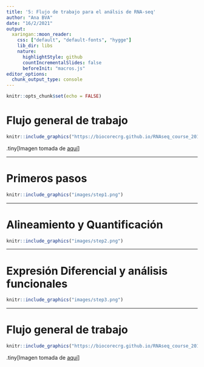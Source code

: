 ```yaml
---
title: '5: Flujo de trabajo para el análsis de RNA-seq'
author: "Ana BVA"
date: "16/2/2021"
output:
  xaringan::moon_reader:
    css: ["default", "default-fonts", "hygge"]
    lib_dir: libs
    nature:
      highlightStyle: github
      countIncrementalSlides: false
      beforeInit: "macros.js"
editor_options: 
  chunk_output_type: console
---
```


```r
knitr::opts_chunk$set(echo = FALSE)
```

# Flujo general de trabajo


```r
knitr::include_graphics("https://biocorecrg.github.io/RNAseq_course_2019/images/RNAseq_workflow.png")
```

.tiny[Imagen tomada de [aquí](https://biocorecrg.github.io/RNAseq_course_2019/salmon.html)]

---

# Primeros pasos


```r
knitr::include_graphics("images/step1.png")
```


---

# Alineamiento y Quantificación


```r
knitr::include_graphics("images/step2.png")
```


---

# Expresión Diferencial y análisis funcionales


```r
knitr::include_graphics("images/step3.png")
```

---

# Flujo general de trabajo



```r
knitr::include_graphics("https://biocorecrg.github.io/RNAseq_course_2019/images/RNAseq_workflow.png")
```

.tiny[Imagen tomada de [aquí](https://biocorecrg.github.io/RNAseq_course_2019/salmon.html)]
